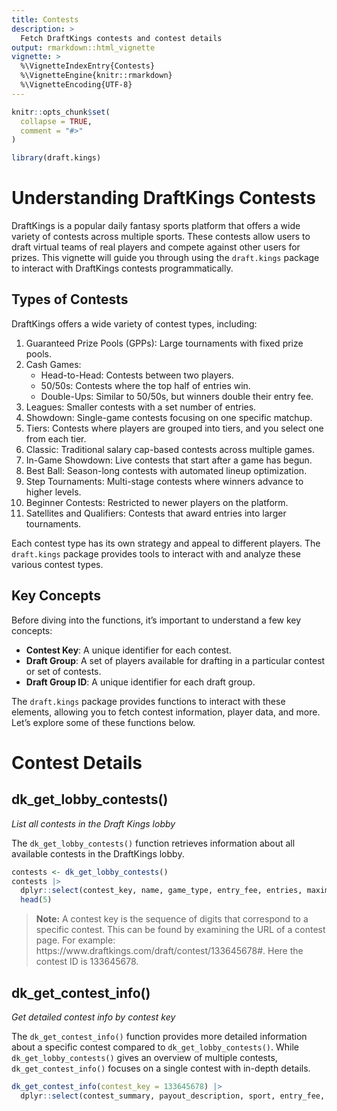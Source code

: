 ```yaml
---
title: Contests
description: >
  Fetch DraftKings contests and contest details
output: rmarkdown::html_vignette
vignette: >
  %\VignetteIndexEntry{Contests}
  %\VignetteEngine{knitr::rmarkdown}
  %\VignetteEncoding{UTF-8}
---
```


```r
knitr::opts_chunk$set(
  collapse = TRUE,
  comment = "#>"
)
```

```r
library(draft.kings)
```

# Understanding DraftKings Contests

DraftKings is a popular daily fantasy sports platform that offers a wide variety of contests across multiple sports. These contests allow users to draft virtual teams of real players and compete against other users for prizes. This vignette will guide you through using the `draft.kings` package to interact with DraftKings contests programmatically.

## Types of Contests

DraftKings offers a wide variety of contest types, including:

1. Guaranteed Prize Pools (GPPs): Large tournaments with fixed prize pools.
2. Cash Games:
   - Head-to-Head: Contests between two players.
   - 50/50s: Contests where the top half of entries win.
   - Double-Ups: Similar to 50/50s, but winners double their entry fee.
3. Leagues: Smaller contests with a set number of entries.
4. Showdown: Single-game contests focusing on one specific matchup.
5. Tiers: Contests where players are grouped into tiers, and you select one from each tier.
6. Classic: Traditional salary cap-based contests across multiple games.
7. In-Game Showdown: Live contests that start after a game has begun.
8. Best Ball: Season-long contests with automated lineup optimization.
9. Step Tournaments: Multi-stage contests where winners advance to higher levels.
10. Beginner Contests: Restricted to newer players on the platform.
11. Satellites and Qualifiers: Contests that award entries into larger tournaments.

Each contest type has its own strategy and appeal to different players. The `draft.kings` package provides tools to interact with and analyze these various contest types.

## Key Concepts

Before diving into the functions, it's important to understand a few key concepts:

- **Contest Key**: A unique identifier for each contest.
- **Draft Group**: A set of players available for drafting in a particular contest or set of contests.
- **Draft Group ID**: A unique identifier for each draft group.

The `draft.kings` package provides functions to interact with these elements, allowing you to fetch contest information, player data, and more. Let's explore some of these functions below.


# Contest Details

## dk_get_lobby_contests()

*List all contests in the Draft Kings lobby*

The `dk_get_lobby_contests()` function retrieves information about all available contests in the DraftKings lobby.

```r
contests <- dk_get_lobby_contests()
contests |> 
  dplyr::select(contest_key, name, game_type, entry_fee, entries, maximum_entries_per_user) |>
  head(5)
```

> **Note:**
> A contest key is the sequence of digits that correspond to a specific contest. This can be found by examining the URL of a contest page. For example: https://www.draftkings.com/draft/contest/133645678#. Here the contest ID is 133645678.


## dk_get_contest_info()

*Get detailed contest info by contest key*

The `dk_get_contest_info()` function provides more detailed information about a specific contest compared to `dk_get_lobby_contests()`. While `dk_get_lobby_contests()` gives an overview of multiple contests, `dk_get_contest_info()` focuses on a single contest with in-depth details. 

```r
dk_get_contest_info(contest_key = 133645678) |> 
  dplyr::select(contest_summary, payout_description, sport, entry_fee, entries, maximum_entries)
```




